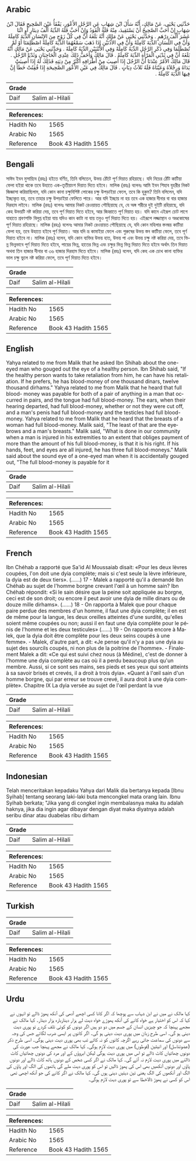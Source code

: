 ## Arabic


<div dir="rtl" lang="ar" style={{fontSize:'larger',backgroundColor:'#f8f9fa',padding:20}}>
حَدَّثَنِي يَحْيَى، عَنْ مَالِكٍ، أَنَّهُ سَأَلَ ابْنَ شِهَابٍ عَنِ الرَّجُلِ الأَعْوَرِ، يَفْقَأُ عَيْنَ الصَّحِيحِ فَقَالَ ابْنُ شِهَابٍ إِنْ أَحَبَّ الصَّحِيحُ أَنْ يَسْتَقِيدَ، مِنْهُ فَلَهُ الْقَوَدُ وَإِنْ أَحَبَّ فَلَهُ الدِّيَةُ أَلْفُ دِينَارٍ أَوِ اثْنَا عَشَرَ أَلْفَ دِرْهَمٍ ‏.‏ وَحَدَّثَنِي يَحْيَى عَنْ مَالِكٍ أَنَّهُ بَلَغَهُ أَنَّ فِي كُلِّ زَوْجٍ مِنَ الإِنْسَانِ الدِّيَةَ كَامِلَةً وَأَنَّ فِي اللِّسَانِ الدِّيَةَ كَامِلَةً وَأَنَّ فِي الأُذُنَيْنِ إِذَا ذَهَبَ سَمْعُهُمَا الدِّيَةَ كَامِلَةً اصْطُلِمَتَا أَوْ لَمْ تُصْطَلَمَا وَفِي ذَكَرِ الرَّجُلِ الدِّيَةُ كَامِلَةً وَفِي الأُنْثَيَيْنِ الدِّيَةُ كَامِلَةً ‏.‏ وَحَدَّثَنِي يَحْيَى عَنْ مَالِكٍ أَنَّهُ بَلَغَهُ أَنَّ فِي ثَدْيَىِ الْمَرْأَةِ الدِّيَةَ كَامِلَةً ‏.‏ قَالَ مَالِكٌ وَأَخَفُّ ذَلِكَ عِنْدِي الْحَاجِبَانِ وَثَدْيَا الرَّجُلِ ‏.‏ قَالَ مَالِكٌ الأَمْرُ عِنْدَنَا أَنَّ الرَّجُلَ إِذَا أُصِيبَ مِنْ أَطْرَافِهِ أَكْثَرُ مِنْ دِيَتِهِ فَذَلِكَ لَهُ إِذَا أُصِيبَتْ يَدَاهُ وَرِجْلاَهُ وَعَيْنَاهُ فَلَهُ ثَلاَثُ دِيَاتٍ ‏.‏ قَالَ مَالِكٌ فِي عَيْنِ الأَعْوَرِ الصَّحِيحَةِ إِذَا فُقِئَتْ خَطَأً إِنَّ فِيهَا الدِّيَةَ كَامِلَةً ‏.‏
</div>
<div style={{backgroundColor:'#f8f9fa',padding:20, marginBottom: 10}}><table> <thead> <tr> <th>Grade</th> <th></th> </tr> </thead> <tbody> <tr><td>Daif</td><td>Salim al-Hilali</td></tr></tbody></table><table> <thead> <tr> <th>References:</th> <th></th> </tr> </thead> <tbody><tr><td>Hadith No</td><td>1565</td></tr><tr><td>Arabic No</td><td>1565</td></tr><tr><td>Reference</td><td>Book 43 Hadith 1565</td></tr></tbody></table></div>

## Bengali


<div dir="ltr" lang="bn" style={{fontSize:'larger',backgroundColor:'#f8f9fa',padding:20}}>
সাঈদ ইবন মুসায়্যিব (রহঃ) হইতে বর্ণিত, তিনি বলিতেন, উভয় ঠোঁটে পূর্ণ দিয়াত রহিয়াছে। যদি নিচের ঠোঁট কাটিয়া ফেলা হইয়া থাকে তবে উহাতে এক-তৃতীয়াংশ দিয়াত দিতে হইবে। মালিক (রহঃ) বলেনঃ আমি ইবন শিহাব যুহরীর নিকট জিজ্ঞাসা করিয়াছিলাম, যদি কোন কানা চক্ষুবিশিষ্ট লোকের চক্ষু উপড়াইয়া ফেলে, তবে কি হুকুম? তিনি বলিলেন, যদি ইচ্ছাকৃত হয়, তবে তাহার চক্ষু উপড়াইয়া ফেলিতে পারে। আর যদি ইচ্ছায় না হয় তবে এক হাজার দীনার বা বার হাজার দিরহাম লইবে। মালিক (রহঃ) বলেনঃ আমার নিকট রেওয়ায়ত পৌছিয়াছে যে, যে অঙ্গ শরীরে দুই দুইটি রহিয়াছে, যদি কেহ উভয়টি নষ্ট করিয়া দেয়, তবে পূর্ণ দিয়াত দিতে হইবে, আর জিহ্বাতে পূর্ণ দিয়াত হয়। যদি কানে এইরূপ চোট লাগে যাহাতে শ্রবণশক্তি বিলুপ্ত হইয়া যায় যদিও কান কাটা না যায় তবুও পূর্ণ দিয়াত দিতে হয়। এইরূপে লজ্জাস্থান ও অণ্ডকোষের পূর্ণ দিয়াত রহিয়াছে। মালিক (রহঃ) বলেনঃ আমার নিকট রেওয়ায়ত পৌছিয়াছে যে, যদি কোন মহিলার স্তনদ্বয় কাটিয়া ফেলা হয়, তবে উহাতে হইবে পূর্ণ দিয়াত। আর যদি ভ্ৰ কামাইয়া ফেলে এবং পুরুষের উভয় স্তন কাটিয়া ফেলে, তবে পূর্ণ দিয়াত হইবে না। মালিক (রহঃ) বলেন, যদি কোন ব্যক্তির উভয় হাত, উভয় পা এবং উভয় চক্ষু নষ্ট করিয়া দেয়, তবে ভিন্ন ভিন্নভাবে পূর্ণ দিয়াত দিতে হইবে, পায়ের ভিন্ন, হাতের ভিন্ন এবং চক্ষুর ভিন্ন ভিন্ন দিয়াত দিতে হইবে অর্থাৎ তিন দিয়াত অথবা তিন হাজার দীনার বা ৩৬ হাজার দিরহাম দিতে হইবে। মালিক (রহঃ) বলেন, যদি কেহ এক চোখ কানা ব্যক্তির ভাল চক্ষু ভুলে নষ্ট করিয়া ফেলে, তবে পূর্ণ দিয়াত দিতে হইবে।
</div>
<div style={{backgroundColor:'#f8f9fa',padding:20, marginBottom: 10}}><table> <thead> <tr> <th>Grade</th> <th></th> </tr> </thead> <tbody> <tr><td>Daif</td><td>Salim al-Hilali</td></tr></tbody></table><table> <thead> <tr> <th>References:</th> <th></th> </tr> </thead> <tbody><tr><td>Hadith No</td><td>1565</td></tr><tr><td>Arabic No</td><td>1565</td></tr><tr><td>Reference</td><td>Book 43 Hadith 1565</td></tr></tbody></table></div>

## English


<div dir="ltr" lang="en" style={{fontSize:'larger',backgroundColor:'#f8f9fa',padding:20}}>
Yahya related to me from Malik that he asked Ibn Shihab about the one-eyed man who gouged out the eye of a healthy person. Ibn Shihab said, "If the healthy person wants to take retaliation from him, he can have his retaliation. If he prefers, he has blood-money of one thousand dinars, twelve thousand dirhams." Yahya related to me from Malik that he heard that full blood- money was payable for both of a pair of anything in a man that occurred in pairs, and the tongue had full blood-money. The ears, when their hearing departed, had full blood-money, whether or not they were cut off, and a man's penis had full blood-money and the testicles had full blood-money. Yahya related to me from Malik that he heard that the breasts of a woman had full blood-money. Malik said, "The least of that are the eyebrows and a man's breasts." Malik said, "What is done in our community when a man is injured in his extremities to an extent that obliges payment of more than the amount of his full blood-money, is that it is his right. If his hands, feet, and eyes are all injured, he has three full blood-moneys." Malik said about the sound eye of a one-eyed man when it is accidentally gouged out, "The full blood-money is payable for it
</div>
<div style={{backgroundColor:'#f8f9fa',padding:20, marginBottom: 10}}><table> <thead> <tr> <th>Grade</th> <th></th> </tr> </thead> <tbody> <tr><td>Daif</td><td>Salim al-Hilali</td></tr></tbody></table><table> <thead> <tr> <th>References:</th> <th></th> </tr> </thead> <tbody><tr><td>Hadith No</td><td>1565</td></tr><tr><td>Arabic No</td><td>1565</td></tr><tr><td>Reference</td><td>Book 43 Hadith 1565</td></tr></tbody></table></div>

## French


<div dir="ltr" lang="fr" style={{fontSize:'larger',backgroundColor:'#f8f9fa',padding:20}}>
Ibn Chéhab a rapporté que Sa'id Al Moussaiab disait: «Pour les deux lèvres coupées, l'on doit une dyia complète; mais si c'est seule la lèvre inférieure, la dyia est de deux tiers». (......) 17 - Malek a rapporté qu'il a demandé Ibn Chéhab au sujet de l'homme borgne crevant l'œil à un homme sain? Ibn Chéhab répondit: «Si le sain désire que la peine soit appliquée au borgne, ceci est de son droit; ou encore il peut avoir une dyia de mille dinars ou de douze mille dirhams». (......) 18 - On rapporta à Malek que pour chaque paire perdue des membres d'un homme, il faut une dyia complète; il en est de même pour la langue, les deux oreilles atteintes d'une surdité, qu'elles soient même coupées ou non; aussi il en faut une dyia complète pour le pénis de l'homme et les deux testicules» (......) 19 - On rapporta encore à Malek, que la dyia doit être complète pour les deux seins coupés à une femme». - Malek, d'autre part, a dit: «Je pense qu'il n'y a pas une dyia au sujet des sourcils coupés, ni non plus de la poitrine de l'homme». - Finalement Malek a dit: «Ce qui est suivi chez nous (à Médine), c'est de donner à l'homme une dyia complète au cas où il a perdu beaucoup plus qu'un membre. Aussi, si ce sont ses mains, ses pieds et ses yeux qui sont atteints à sa savoir brisés et crevés, il a droit à trois dyia». «Quant à l'œil sain d'un homme borgne, qui par erreur se trouve crevé, il aura droit à une dyia complète». Chapitre IX La dyia versée au sujet de l'œil perdant la vue
</div>
<div style={{backgroundColor:'#f8f9fa',padding:20, marginBottom: 10}}><table> <thead> <tr> <th>Grade</th> <th></th> </tr> </thead> <tbody> <tr><td>Daif</td><td>Salim al-Hilali</td></tr></tbody></table><table> <thead> <tr> <th>References:</th> <th></th> </tr> </thead> <tbody><tr><td>Hadith No</td><td>1565</td></tr><tr><td>Arabic No</td><td>1565</td></tr><tr><td>Reference</td><td>Book 43 Hadith 1565</td></tr></tbody></table></div>

## Indonesian


<div dir="ltr" lang="id" style={{fontSize:'larger',backgroundColor:'#f8f9fa',padding:20}}>
Telah menceritakan kepadaku Yahya dari Malik dia bertanya kepada [Ibnu Syihab] tentang seorang laki-laki buta mencongkel mata orang lain. Ibnu Syihab berkata; "Jika yang di congkel ingin membalasnya maka itu adalah haknya, jika dia ingin agar dibayar dengan diyat maka diyatnya adalah seribu dinar atau duabelas ribu dirham
</div>
<div style={{backgroundColor:'#f8f9fa',padding:20, marginBottom: 10}}><table> <thead> <tr> <th>Grade</th> <th></th> </tr> </thead> <tbody> <tr><td>Daif</td><td>Salim al-Hilali</td></tr></tbody></table><table> <thead> <tr> <th>References:</th> <th></th> </tr> </thead> <tbody><tr><td>Hadith No</td><td>1565</td></tr><tr><td>Arabic No</td><td>1565</td></tr><tr><td>Reference</td><td>Book 43 Hadith 1565</td></tr></tbody></table></div>

## Turkish


<div dir="ltr" lang="tr" style={{fontSize:'larger',backgroundColor:'#f8f9fa',padding:20}}>

</div>
<div style={{backgroundColor:'#f8f9fa',padding:20, marginBottom: 10}}><table> <thead> <tr> <th>Grade</th> <th></th> </tr> </thead> <tbody> <tr><td>Daif</td><td>Salim al-Hilali</td></tr></tbody></table><table> <thead> <tr> <th>References:</th> <th></th> </tr> </thead> <tbody><tr><td>Hadith No</td><td>1565</td></tr><tr><td>Arabic No</td><td>1565</td></tr><tr><td>Reference</td><td>Book 43 Hadith 1565</td></tr></tbody></table></div>

## Urdu


<div dir="rtl" lang="ur" style={{fontSize:'larger',backgroundColor:'#f8f9fa',padding:20}}>
کہا مالک نے میں نے ابن شہاب سے پوچھا کہ اگر کانا کسی اچھے آدمی کی آنکھ پھوڑ ڈالے تو انہوں نے کہا کہ اس کو اختیار ہے خواہ کانے کی آنکھ پھوڑے خواہ دیت لے ہزار دیناربارہ ہزار دینار۔ کہا مالک نے مجھے پہنچا کہ جو چیزیں انسان کے جسم میں دو دو ہیں اگر دونوں کو کوئی تلف کردے تو پوری دیت دینی ہو گی۔ اسی طرح زبان میں پوری دیت دینی ہو گی۔ اگر کانوں پر ایسی ضرب لگائے جس کی وجہ سے دونوں کی سماعت جاتی رہے اگرچہ کانوں کو نہ کاٹے تب بھی پوری دیت دینی ہوگی۔ اسی طرح ذکر (عضوتناسل) اور انیثین (فوطوں) میں پوری دیت لازم ہوگی۔ کہا مالک نے مجھے پہنچا جب عورت کی دونوں چھاتیاں کاٹ ڈالے تو اس میں پوری دیت ہوگی لیکن ابروؤں کے اور مرد کی دونوں چھاتیاں کاٹ ڈالنے میں پوری دیت لازم نہ آئے گی۔ کہا مالک نے اگر کسی شخص کے دونوں ہاتھ کاٹ ڈالے اور دونوں پاؤں اور دونوں آنکھیں بھی اس کی پھوڑ ڈالیں تو اس کو پوری دیت ملے گی ہاتھوں کی الگ اور پاؤں کی الگ اور آنکھوں کی الگ یعنی تین دیتیں دینی ہوں گی۔ کہا مالک نے اگر کانے کی جو آنکھ اچھی تھی اس کو کسی نے پھوڑ ڈالاخطا سے تو پوری دیت لازم ہوگی۔
</div>
<div style={{backgroundColor:'#f8f9fa',padding:20, marginBottom: 10}}><table> <thead> <tr> <th>Grade</th> <th></th> </tr> </thead> <tbody> <tr><td>Daif</td><td>Salim al-Hilali</td></tr></tbody></table><table> <thead> <tr> <th>References:</th> <th></th> </tr> </thead> <tbody><tr><td>Hadith No</td><td>1565</td></tr><tr><td>Arabic No</td><td>1565</td></tr><tr><td>Reference</td><td>Book 43 Hadith 1565</td></tr></tbody></table></div>